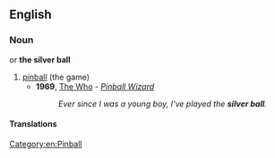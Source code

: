 ==English==

===Noun===
{{en-noun|-}} or '''the silver ball'''

# [[pinball]] (the game)
#*'''1969''', [[w:The Who|The Who]] - ''[[w:Pinball Wizard|Pinball Wizard]]''
#*:''Ever since I was a young boy, I've played the '''silver ball'''.''

====Translations====
{{trans-see|pinball}}
[[Category:en:Pinball]]